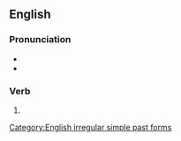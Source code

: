 ==English==

===Pronunciation===
* {{IPA|/bɪˈfɛl/|lang=en}}
* {{rhymes|ɛl|lang=en}}

===Verb===
{{head|en|verb form}}

# {{en-simple past of|befall}}

[[Category:English irregular simple past forms]]